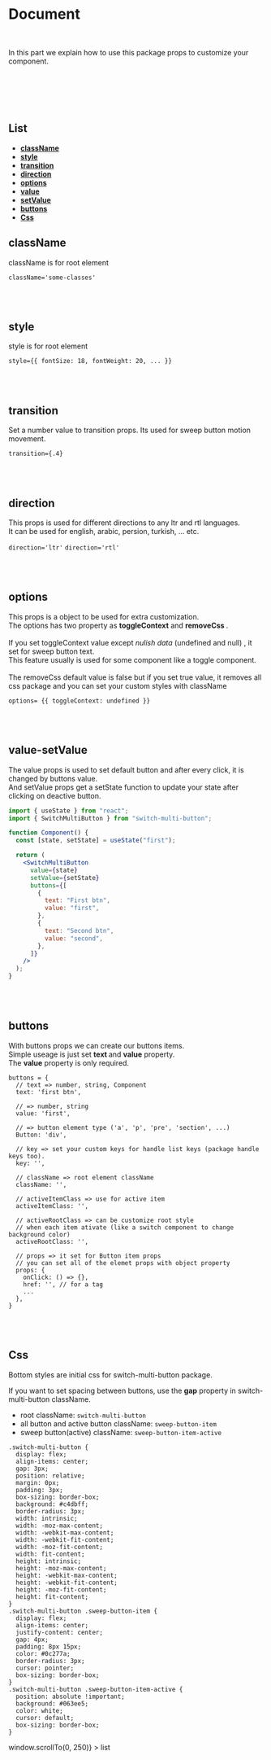 <!--- Introduction.stories.stories.mdx -->


<Meta title="Document/switch-multi-button" />

# Document

<br />

<p style={{ fontSize: 18 }}>
  In this part we explain how to use this package props to customize your
  component.
</p>

<br />
<br />
<br />
<br />

## List

- [**className**](#classname)
- [**style**](#style)
- [**transition**](#transition)
- [**direction**](#direction)
- [**options**](#options)
- [**value**](#value-setvalue)
- [**setValue**](#value-setvalue)
- [**buttons**](#buttons)
- [**Css**](#css)

## className

<p style={{ fontSize: 18 }}>className is for root element</p>

`className='some-classes'`

<br />
<br />

## style

<p style={{ fontSize: 18 }}> style is for root element</p>

`style={{ fontSize: 18, fontWeight: 20, ... }}`

<br />
<br />

## transition

<p style={{ fontSize: 18 }}>
  Set a number value to transition props. Its used for sweep button motion
  movement.
</p>

`transition={.4}`

<br />
<br />

## direction

<p style={{ fontSize: 18 }}>
  This props is used for different directions to any ltr and rtl languages.
  <br /> It can be used for english, arabic, persion, turkish, ... etc.
</p>

`direction='ltr'`
`direction='rtl'`

<br />
<br />

## options

<p style={{ fontSize: 18 }}>
  This props is a object to be used for extra customization. <br />
  The options has two property as <strong>toggleContext</strong> and <strong>
    removeCss
  </strong>. <br /> <br />
  If you set toggleContext value except <i>nulish data</i> (undefined and null)
  , it set for sweep button text. <br /> This feature usually is used for some
  component like a toggle component. <br /> <br />
  The removeCss default value is false but if you set true value, it removes all
  css package and you can set your custom styles with className
</p>

`options= {{ toggleContext: undefined }}`

<br />
<br />

## value-setValue

<p style={{ fontSize: 18 }}>
  The value props is used to set default button and after every click, it is
  changed by buttons value. <br />
  And setValue props get a setState function to update your state after clicking
  on deactive button.
</p>

```jsx
import { useState } from "react";
import { SwitchMultiButton } from "switch-multi-button";

function Component() {
  const [state, setState] = useState("first");

  return (
    <SwitchMultiButton
      value={state}
      setValue={setState}
      buttons={[
        {
          text: "First btn",
          value: "first",
        },
        {
          text: "Second btn",
          value: "second",
        },
      ]}
    />
  );
}
```

<br />
<br />

## buttons

<p style={{ fontSize: 18 }}>
  With buttons props we can create our buttons items. <br /> Simple useage is
  just set <strong> text </strong> and <strong>value</strong> property. <br />
  The <strong>value</strong> property is only required.
</p>

```
buttons = {
  // text => number, string, Component
  text: 'first btn',

  // => number, string
  value: 'first',

  // => button element type ('a', 'p', 'pre', 'section', ...)
  Button: 'div',

  // key => set your custom keys for handle list keys (package handle keys too).
  key: '',

  // className => root element className
  className: '',

  // activeItemClass => use for active item
  activeItemClass: '',

  // activeRootClass => can be customize root style
  // when each item ativate (like a switch component to change background color)
  activeRootClass: '',

  // props => it set for Button item props
  // you can set all of the elemet props with object property
  props: {
    onClick: () => {},
    href: '', // for a tag
    ...
  },
}

```

<br />
<br />

## Css

<p style={{ fontSize: 18 }}>
  Bottom styles are initial css for switch-multi-button package.
  <br />
</p>

If you want to set spacing between buttons, use the **gap** property in switch-multi-button className.

- root className: `switch-multi-button`
- all button and active button className: `sweep-button-item`
- sweep button(active) className: `sweep-button-item-active`

```
.switch-multi-button {
  display: flex;
  align-items: center;
  gap: 3px;
  position: relative;
  margin: 0px;
  padding: 3px;
  box-sizing: border-box;
  background: #c4dbff;
  border-radius: 3px;
  width: intrinsic;
  width: -moz-max-content;
  width: -webkit-max-content;
  width: -webkit-fit-content;
  width: -moz-fit-content;
  width: fit-content;
  height: intrinsic;
  height: -moz-max-content;
  height: -webkit-max-content;
  height: -webkit-fit-content;
  height: -moz-fit-content;
  height: fit-content;
}
.switch-multi-button .sweep-button-item {
  display: flex;
  align-items: center;
  justify-content: center;
  gap: 4px;
  padding: 8px 15px;
  color: #0c277a;
  border-radius: 3px;
  cursor: pointer;
  box-sizing: border-box;
}
.switch-multi-button .sweep-button-item-active {
  position: absolute !important;
  background: #063ee5;
  color: white;
  cursor: default;
  box-sizing: border-box;
}

```

<div
  style={{
    borderRadius: "100%",
    position: "fixed",
    right: 20,
    bottom: 20,
    cursor: "pointer",
    display: "block",
    padding: 10,
    zIndex: 1000000,
    color: "white",
    background: "#fe3176 ",
  }}
  onClick={() => window.scrollTo(0, 250)}
>
  list
</div>
